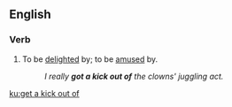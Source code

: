 ==English==

===Verb===
{{head|en|verb|head=[[get]] a [[kick]] [[out of]]}}

# {{context|idiomatic|lang=en}} To be [[delighted]] by; to be [[amused]] by.
#: ''I really '''got a kick out of''' the clowns' juggling act.''

[[ku:get a kick out of]]